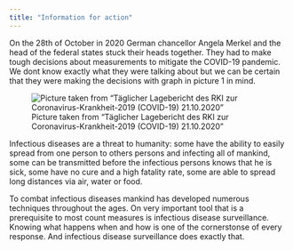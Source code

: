 ```yaml
---
title: "Information for action"
---
```


On the 28th of October in 2020 German chancellor Angela Merkel and the head of the federal states stuck their heads together. They had to make  tough decisions about measurements to mitigate the COVID-19 pandemic. We dont know exactly what they were talking about but we can be certain that they were making the decisions with graph in picture 1 in mind. 

![Picture taken from "Täglicher Lagebericht des RKI zur Coronavirus-Krankheit-2019 (COVID-19) 21.10.2020"](img/corona_okt_2020_germany.png)


Infectious diseases are a threat to humanity: some have the ability to easily spread from one person to others persons and infecting all of mankind, some can be transmitted before the infectious persons knows that he is sick, some have no cure and a high fatality rate, some are able to spread long distances via air, water or food. 

To combat infectious diseases mankind has developed numerous techniques throughout the ages. On very important tool that is a prerequisite to most count measures is infectious disease surveillance. Knowing what happens when and how is one of the cornerstonse of every response. And infectious disease surveillance does exactly that. 


